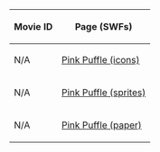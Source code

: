 {{CPW|Pink Puffle|Puffle Rosa}}
<center>
{|class="wikitable" border="1"
!Movie ID
!Page (SWFs)
|-
|N/A||[[Media:PuffleSpritesPink.swf|Pink Puffle (icons)]]
|-
|N/A||[[Media:ClothingSprites751.swf|Pink Puffle (sprites)]]
|-
|N/A||[[Media:ClothingPaper751.swf|Pink Puffle (paper)]]
|}
</center>
